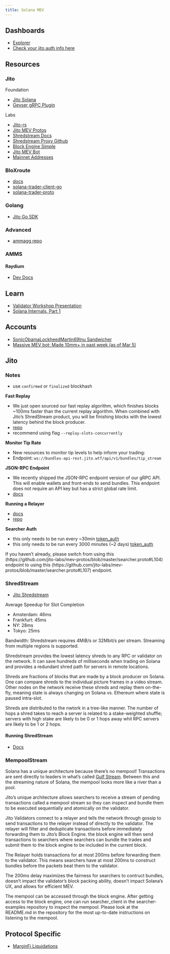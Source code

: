 ```yaml
---
title: Solana MEV
---
```


## Dashboards

- [Explorer](https://explorer.jito.wtf/)
- [Check your jito auth info here](https://web.miniextensions.com/WV3gZjFwqNqITsMufIEp)

## Resources

### Jito

Foundation

- [Jito Solana](https://github.com/jito-foundation/jito-solana/tree/v1.17-fast-replay)
- [Geyser gRPC Plugin](https://github.com/jito-foundation/geyser-grpc-plugin)

Labs

- [Jito-rs](https://github.com/jito-labs/jito-rs)
- [Jito MEV Protos](https://github.com/jito-labs/mev-protos/blob/master/json_rpc/http.md)
- [Shredstream Docs](https://jito-labs.gitbook.io/mev/searcher-services/shredstream)
- [Shredstream Proxy Github](https://github.com/jito-labs/shredstream-proxy)
- [Block Engine Simple](https://github.com/jito-labs/block_engine_simple)
- [Jito MEV Bot](https://github.com/jito-labs/mev-bot)
- [Mainnet Addresses](https://jito-labs.gitbook.io/mev/searcher-resources/block-engine/mainnet-addresses)

### BloXroute

- [docs](https://docs.bloxroute.com/solana/trader-api-v2/front-running-protection-and-transaction-bundle)
- [solana-trader-client-go](https://github.com/bloXroute-Labs/solana-trader-client-go)
- [solana-trader-proto](https://github.com/bloXroute-Labs/solana-trader-proto)

### Golang

- [Jito Go SDK](https://pkg.go.dev/github.com/weeaa/jito-go)

### Advanced

- [ammagg repo](https://github.com/brendan-mccaffrey/ammagg)

### AMMS

#### **Raydium**

- [Dev Docs](https://docs.raydium.io/raydium/protocol/developers)

## Learn

- [Validator Workshop Presentation](https://drive.google.com/file/d/167xk5uwR8mIpa_Rrh7yjVZ0Cc6nQ_hrj/view)
- [Solana Internals, Part 1](https://medium.com/@metaproph3t/solana-internals-part-1-449ee68cb4f4)

## Accounts

- [SonicObamaLockheedMartin69Inu Sandwicher](https://solscan.io/account/7XNxvZYFSdbkrywkja57wMRMxn7z11KwamEjnrsiHZx2#splTransfers)
- [Massive MEV bot: Made 10mm+ in past week (as of Mar 5)](https://solscan.io/account/QQqQ5ij5HbJ6goGJDVEpSA3G6a9HTrZeuSiAe84nXs6)



## Jito 

### Notes

- use `confirmed` or `finalized` blockhash

**Fast Replay**

- We just open sourced our fast replay algorithm, which finishes blocks ~100ms faster than the current replay algorithm. When combined with Jito's ShredStream product, you will be finishing blocks with the lowest latency behind the block producer.
- [repo](https://github.com/jito-foundation/jito-solana/tree/v1.17-fast-replay)
- recommend using flag `--replay-slots-concurrently`

**Monitor Tip Rate**

- New resources to monitor tip levels to help inform your trading:
- Endpoint: `ws://bundles-api-rest.jito.wtf/api/v1/bundles/tip_stream`

**JSON-RPC Endpoint**

- We recently shipped the JSON-RPC endpoint version of our gRPC API. This will enable wallets and front-ends to send bundles. This endpoint does not require an API key but has a strict global rate limit. 
- [docs](https://github.com/jito-labs/mev-protos/blob/6f7529b1526944884c94f31b44d0bd880c9bd460/json_rpc/http.md)

**Running a Relayer**

- [docs](https://jito-foundation.gitbook.io/mev/jito-relayer/running-a-relayer)
- [repo](https://github.com/jito-foundation/jito-relayer)

**Searcher Auth**

- this only needs to be run every ~30min [token_auth](https://github.com/jito-labs/searcher-examples/blob/cefcd5a8ac18d3287f639f6cc4952602a179d6a7/searcher_client/src/token_authenticator.rs#L130)
- this only needs to be run every 3000 minutes (~2 days) [token_auth](https://github.com/jito-labs/searcher-examples/blob/cefcd5a8ac18d3287f639f6cc4952602a179d6a7/searcher_client/src/token_authenticator.rs#L114)

If you haven't already, please switch from using this (https://github.com/jito-labs/mev-protos/blob/master/searcher.proto#L104) endpoint to using this (https://github.com/jito-labs/mev-protos/blob/master/searcher.proto#L107) endpoint.


### ShredStream

- [Jito Shredstream](https://jito-labs.gitbook.io/mev/searcher-services/shredstream)

Average Speedup for Slot Completion

- Amsterdam: 46ms
- Frankfurt: 45ms
- NY: 28ms
- Tokyo: 25ms

Bandwidth: Shredstream requires 4MiB/s or 32Mbit/s per stream. Streaming from multiple regions is supported.

Shredstream provides the lowest latency shreds to any RPC or validator on the network. It can save hundreds of milliseconds when trading on Solana and provides a redundant shred path for servers in remote locations.

Shreds are fractions of blocks that are made by a block producer on Solana. One can compare shreds to the individual picture frames in a video stream. Other nodes on the network receive these shreds and replay them on-the-fly, meaning state is always changing on Solana vs. Ethereum where state is paused intra-slot.

Shreds are distributed to the nwtork in a tree-like manner. The number of hops a shred takes to reach a server is related to a stake-weighted shuffle; servers with high stake are likely to be 0 or 1 hops away whil RPC servers are likely to be 1 or 2 hops.


#### **Running ShredStream**

- [Docs](https://jito-labs.gitbook.io/mev/searcher-services/shredstream#running-shredstream)

### MempoolStream

Solana has a unique architecture because there's no mempool! Transactions are sent directly to leaders in what's called [Gulf Stream](https://medium.com/solana-labs/gulf-stream-solanas-mempool-less-transaction-forwarding-protocol-d342e72186ad). Between this and the streaming nature of Solana, the mempool looks more like a river than a pool. 

Jito's unique architecture allows searchers to receive a stream of pending transactions called a mempool stream so they can inspect and bundle them to be executed sequentially and atomically on the validator.

Jito Validators connect to a relayer and tells the network through gossip to send transactions to the relayer instead of directly to the validator. The relayer will filter and deduplicate transactions before immediately forwarding them to Jito's Block Engine. the block engine will then send transactions to searchers where searchers can bundle the trades and submit them to the block engine to be included in the current block.

The Relayer holds transactions for at most 200ms before forwarding them to the validator. This means searchers have at most 200ms to construct bundles before the packets beat them to the validator.

The 200ms delay maximizes the fairness for searchers to contruct bundles, doesn't impact the validator's block packing ability, doesn't impact Solana's UX, and allows for efficient MEV.

The mempool can be accessed through the block engine. After getting access to the block engine, one can run searcher_client in the searcher-examples repository to inspect the mempool. Please look at the README.md in the repository for the most up-to-date instructions on listening to the mempool.


## Protocol Specific

- [MarginFi Liquidations](https://github.com/mrgnlabs/mrgn-ts/tree/main/apps/alpha-liquidator)